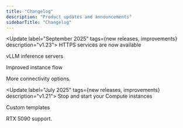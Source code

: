 ```yaml
---
title: "Changelog"
description: "Product updates and announcements"
sidebarTitle: "Changelog"
---
```


<Update label="September 2025" tags={new releases, improvements} description="v1.23">
  HTTPS services are now available

  vLLM inference servers

  Improved instance flow

  More connectivity options.
</Update>

<Update label="July 2025" tags={new releases, improvements} description="v1.21">
  Stop and start your Compute instances

  Custom templates

  RTX 5090 support.
</Update>